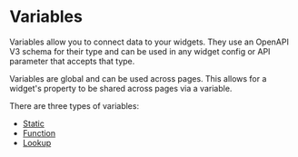 # Variables

Variables allow you to connect data to your widgets.
They use an OpenAPI V3 schema for their type and can be used
in any widget config or API parameter that accepts that type.

Variables are global and can be used across pages.
This allows for a widget's property to be shared across pages via a variable.

There are three types of variables:

* [Static](/variables/static)
* [Function](/variables/function)
* [Lookup](/variables/lookup)